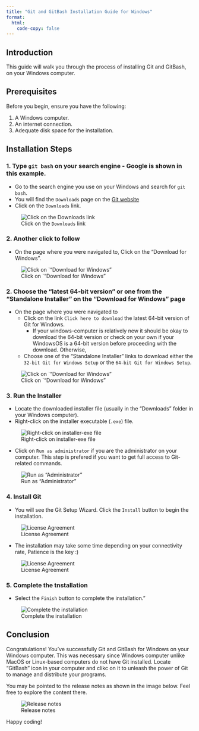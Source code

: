 ```yaml
---
title: "Git and GitBash Installation Guide for Windows"
format: 
  html:
    code-copy: false
---
```


<html>
<head>
    <style>
        body {
            -webkit-user-select: none; /* Safari */
            -moz-user-select: none; /* Firefox */
            -ms-user-select: none; /* IE10+/Edge */
            user-select: none; /* Standard */
        }
    </style>
</head>
<body>

<!-- # Visual Studio Code Installation Guide for Windows -->

## Introduction

This guide will walk you through the process of installing Git and GitBash, on your Windows computer. 

## Prerequisites

Before you begin, ensure you have the following:

1. A Windows computer.
2. An internet connection.
3. Adequate disk space for the installation.

## Installation Steps

### 1. Type ``git bash`` on your search engine - Google is shown in this example.

- Go to the search engine you use on your Windows and search for ``git bash``. 
- You will find the ``Downloads`` page on the [Git website](https://git-scm.com) 
- Click on the ``Downloads`` link.

![Click on the ``Downloads`` link](images/install_gitbash_windows_Git-2.47.0.2-64-bit/GitBash/Step0.PNG)

### 2. Another click to follow
- On the page where you were navigated to, Click on the "Download for Windows". 

![Click on `"Download for Windows"](images/install_gitbash_windows_Git-2.47.0.2-64-bit/GitBash/Step1.PNG)

### 2. Choose the "latest 64-bit version" or one from the "Standalone Installer" on the "Download for Windows" page
- On the page where you were navigated to 
   - Click on the link ``Click here to download`` the latest 64-bit version of Git for Windows.
      - If your windows-computer is relatively new it should be okay to download the 64-bit version or check on your own if your WindowsOS is a 64-bit version before proceeding with the download. Otherwise,
   - Choose one of the  "Standalone Installer" links to download either the ``32-bit Git for Windows Setup`` or the ``64-bit Git for Windows Setup``.

![Click on `"Download for Windows"](images/install_gitbash_windows_Git-2.47.0.2-64-bit/GitBash/Step2.PNG)

### 3. Run the Installer

- Locate the downloaded installer file (usually in the "Downloads" folder in your Windows computer).
- Right-click on the installer executable (`.exe`) file.

![Right-click on installer-exe file](images/install_gitbash_windows_Git-2.47.0.2-64-bit/GitBash/Step3.PNG)

- Click on ``Run as administrator`` if you are the administrator on your computer. This step is prefered if you want to get full access to Git-related commands.

![Run as "Administrator"](images/install_gitbash_windows_Git-2.47.0.2-64-bit/GitBash/Step4.PNG)

### 4. Install Git

- You will see the Git Setup Wizard. Click the ``Install`` button to begin the installation.

![License Agreement](images/install_gitbash_windows_Git-2.47.0.2-64-bit/GitBash/Step5.PNG)

- The installation may take some time depending on your connectivity rate, Patience is the key :)

![License Agreement](images/install_gitbash_windows_Git-2.47.0.2-64-bit/GitBash/Step5_1.PNG)

### 5. Complete the tnstallation 

- Select the ``Finish`` button to complete the installation."

![Complete the installation](images/install_gitbash_windows_Git-2.47.0.2-64-bit/GitBash/Step5_2.PNG)



## Conclusion

Congratulations! You've successfully Git and GitBash for Windows on your Windows computer. This was necessary since Windows computer unlike MacOS or Linux-based computers do not have Git installed. Locate "GitBash" icon in your computer and clikc on it to unleash the power of Git to manage and distribute your programs.

You may be pointed to the release notes as shown in the image below. Feel free to explore the content there.

![Release notes](images/install_gitbash_windows_Git-2.47.0.2-64-bit/GitBash/Step6.PNG)

Happy coding!



<!-- <br>
<footer>
  <p><small><small><small><small>This is a Quarto website. To learn more about Quarto websites visit <https://quarto.org/docs/websites>.<br>
  Author: Kartik Bulusu<br>
  Contact: <a href="mailto:bulusu@gwu.edu">bulusu</a><br>
  &copy; 2023 All rights reserved</small></small></small></small></p>
</footer> -->